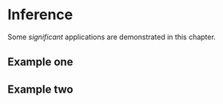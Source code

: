 # Inference {#Chapter4}

Some _significant_ applications are demonstrated in this chapter.

## Example one

## Example two
